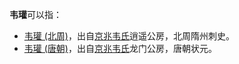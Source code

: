 '''韦瓘'''可以指：
*[[韦瓘_(北周)|韦瓘 (北周)]]，出自[[京兆韦氏|京兆韦氏]]逍遥公房，北周隋州刺史。
*[[韦瓘_(唐朝)|韦瓘 (唐朝)]]，出自[[京兆韦氏|京兆韦氏]]龙门公房，唐朝状元。

{{disambig|Cat=二字韦姓人名消歧義}}